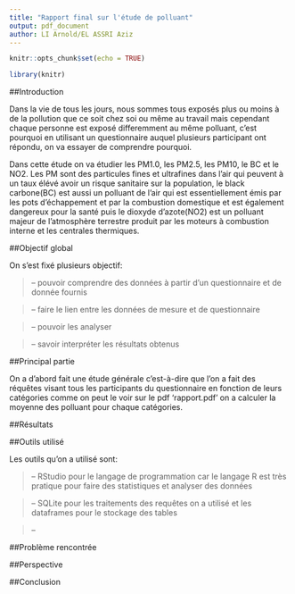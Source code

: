 ```yaml
---
title: "Rapport final sur l'étude de polluant"
output: pdf_document
author: LI Arnold/EL ASSRI Aziz
---
```


```r
knitr::opts_chunk$set(echo = TRUE)
```

```r
library(knitr)
```

##Introduction

Dans la vie de tous les jours, nous sommes tous exposés plus ou moins à de la pollution que ce soit chez soi ou même au travail mais cependant chaque personne est exposé differemment au même polluant, c'est pourquoi en utilisant un questionnaire auquel plusieurs participant ont répondu, on va essayer de comprendre pourquoi. 

Dans cette étude on va étudier les PM1.0, les PM2.5, les PM10, le BC et le NO2. Les PM sont des particules fines et ultrafines dans l'air qui peuvent à un taux élévé avoir un risque sanitaire sur la population, le black carbone(BC) est aussi un polluant de l'air qui est essentiellement émis par les pots d'échappement et par la combustion domestique et est également dangereux pour la santé puis le dioxyde d'azote(NO2) est un polluant majeur de l'atmosphère terrestre produit par les moteurs à combustion interne et les centrales thermiques.

##Objectif global

On s'est fixé plusieurs objectif:

> -- pouvoir comprendre des données à partir d'un questionnaire et de donnée fournis 
  
> -- faire le lien entre les données de mesure et de questionnaire 
  
> -- pouvoir les analyser
  
> -- savoir interpréter les résultats obtenus

##Principal partie

On a d'abord fait une étude générale c'est-à-dire que l'on a fait des réquêtes visant tous les participants du questionnaire en fonction de leurs catégories comme on peut le voir sur le pdf 'rapport.pdf' on a calculer la moyenne des polluant pour chaque catégories.

##Résultats

##Outils utilisé 

Les outils qu'on a utilisé sont:

> -- RStudio pour le langage de programmation car le langage R est très pratique pour faire des statistiques et analyser des données 
  
> -- SQLite pour les traitements des requêtes on a utilisé et les dataframes pour le stockage des tables

> -- 

##Problème rencontrée

##Perspective

##Conclusion
